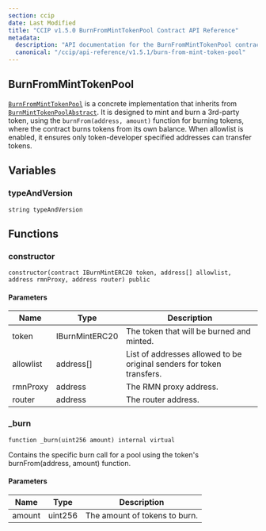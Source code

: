 ```yaml
---
section: ccip
date: Last Modified
title: "CCIP v1.5.0 BurnFromMintTokenPool Contract API Reference"
metadata:
  description: "API documentation for the BurnFromMintTokenPool contract in Chainlink CCIP v1.5.0, implementing burn/mint functionality for third-party tokens using burnFrom(address, amount)."
  canonical: "/ccip/api-reference/v1.5.1/burn-from-mint-token-pool"
---
```



<CcipCommon callout="importCCIPPackage150" />

## BurnFromMintTokenPool

[`BurnFromMintTokenPool`](https://github.com/smartcontractkit/ccip/tree/release/contracts-ccip-1.5.0/contracts/src/v0.8/ccip/pools/BurnFromMintTokenPool.sol) is a concrete implementation that inherits from [`BurnMintTokenPoolAbstract`](/ccip/api-reference/burn-mint-token-pool-abstract). It is designed to mint and burn a 3rd-party token, using the `burnFrom(address, amount)` function for burning tokens, where the contract burns tokens from its own balance. When allowlist is enabled, it ensures only token-developer specified addresses can transfer tokens.

## Variables

### typeAndVersion

```solidity
string typeAndVersion
```

## Functions

### constructor

```solidity
constructor(contract IBurnMintERC20 token, address[] allowlist, address rmnProxy, address router) public
```

#### Parameters

| Name      | Type           | Description                                                           |
| --------- | -------------- | --------------------------------------------------------------------- |
| token     | IBurnMintERC20 | The token that will be burned and minted.                             |
| allowlist | address[]      | List of addresses allowed to be original senders for token transfers. |
| rmnProxy  | address        | The RMN proxy address.                                                |
| router    | address        | The router address.                                                   |

### \_burn

```solidity
function _burn(uint256 amount) internal virtual
```

Contains the specific burn call for a pool using the token's burnFrom(address, amount) function.

#### Parameters

| Name   | Type    | Description                   |
| ------ | ------- | ----------------------------- |
| amount | uint256 | The amount of tokens to burn. |
